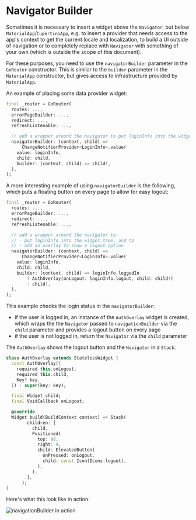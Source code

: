 # Navigator Builder

Sometimes it is necessary to insert a widget above the `Navigator`, but below
`MaterialApp`/`CupertinoApp`, e.g. to insert a provider that needs access to the
app's context to get the current locale and localization, to build a UI outside
of navigation or to completely replace with `Navigator` with something of your
own (which is outside the scope of this document).

For these purposes, you need to use the `navigatorBuilder` parameter in the
`GoRouter` constructor. This is similar to the `builder` parameter in the
`MaterialApp` constructor, but gives access to infrastructure provided by
`MaterialApp`.

An example of placing some data provider widget:

```dart
final _router = GoRouter(
  routes: ...,
  errorPageBuilder: ...,
  redirect: ...,
  refreshListenable: ...,

  // add a wrapper around the navigator to put loginInfo into the widget tree
  navigatorBuilder: (context, child) =>
      ChangeNotifierProvider<LoginInfo>.value(
    value: loginInfo,
    child: child,
    builder: (context, child) => child!,
  ),
);
```

A more interesting example of using `navigatorBuilder` is the following, which
puts a floating button on every page to allow for easy logout:

```dart
final _router = GoRouter(
  routes: ...,
  errorPageBuilder: ...,
  redirect: ...,
  refreshListenable: ...,

  // add a wrapper around the navigator to:
  // - put loginInfo into the widget tree, and to
  // - add an overlay to show a logout option
  navigatorBuilder: (context, child) =>
      ChangeNotifierProvider<LoginInfo>.value(
    value: loginInfo,
    child: child,
    builder: (context, child) => loginInfo.loggedIn
        ? AuthOverlay(onLogout: loginInfo.logout, child: child!)
        : child!,
  ),
);
```

This example checks the login status in the `navigatorBuilder`:

- if the user is logged in, an instance of the `AuthOverlay` widget is created,
  which wraps the the `Navigator` passed to `navigationBuilder` via the `child`
  parameter and provides a logout button on every page
- if the user is not logged in, return the `Navigator` via the `child` parameter

The `AuthOverlay` shows the logout button and the `Navigator` in a `Stack`:

```dart
class AuthOverlay extends StatelessWidget {
  const AuthOverlay({
    required this.onLogout,
    required this.child,
    Key? key,
  }) : super(key: key);

  final Widget child;
  final VoidCallback onLogout;

  @override
  Widget build(BuildContext context) => Stack(
        children: [
          child,
          Positioned(
            top: 90,
            right: 4,
            child: ElevatedButton(
              onPressed: onLogout,
              child: const Icon(Icons.logout),
            ),
          ),
        ],
      );
}
```

Here's what this look like in action:

![navigationBuilder in
action](https://raw.githubusercontent.com/csells/go_router/master/readme/nav_builder.gif)
